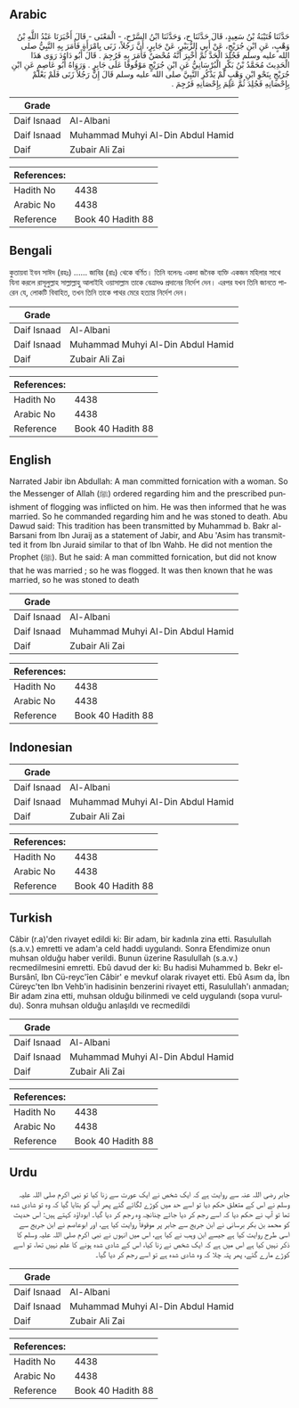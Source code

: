 ## Arabic


<div dir="rtl" lang="ar" style={{fontSize:'larger',backgroundColor:'#f8f9fa',padding:20}}>
حَدَّثَنَا قُتَيْبَةُ بْنُ سَعِيدٍ، قَالَ حَدَّثَنَا ح، وَحَدَّثَنَا ابْنُ السَّرْحِ، - الْمَعْنَى - قَالَ أَخْبَرَنَا عَبْدُ اللَّهِ بْنُ وَهْبٍ، عَنِ ابْنِ جُرَيْجٍ، عَنْ أَبِي الزُّبَيْرِ، عَنْ جَابِرٍ، أَنَّ رَجُلاً، زَنَى بِامْرَأَةٍ فَأَمَرَ بِهِ النَّبِيُّ صلى الله عليه وسلم فَجُلِدَ الْحَدَّ ثُمَّ أُخْبِرَ أَنَّهُ مُحْصَنٌ فَأَمَرَ بِهِ فَرُجِمَ ‏.‏ قَالَ أَبُو دَاوُدَ رَوَى هَذَا الْحَدِيثَ مُحَمَّدُ بْنُ بَكْرٍ الْبُرْسَانِيُّ عَنِ ابْنِ جُرَيْجٍ مَوْقُوفًا عَلَى جَابِرٍ ‏.‏ وَرَوَاهُ أَبُو عَاصِمٍ عَنِ ابْنِ جُرَيْجٍ بِنَحْوِ ابْنِ وَهْبٍ لَمْ يَذْكُرِ النَّبِيَّ صلى الله عليه وسلم قَالَ إِنَّ رَجُلاً زَنَى فَلَمْ يَعْلَمْ بِإِحْصَانِهِ فَجُلِدَ ثُمَّ عَلِمَ بِإِحْصَانِهِ فَرُجِمَ ‏.‏
</div>
<div style={{backgroundColor:'#f8f9fa',padding:20, marginBottom: 10}}><table> <thead> <tr> <th>Grade</th> <th></th> </tr> </thead> <tbody> <tr><td>Daif Isnaad</td><td>Al-Albani</td></tr><tr><td>Daif Isnaad</td><td>Muhammad Muhyi Al-Din Abdul Hamid</td></tr><tr><td>Daif</td><td>Zubair Ali Zai</td></tr></tbody></table><table> <thead> <tr> <th>References:</th> <th></th> </tr> </thead> <tbody><tr><td>Hadith No</td><td>4438</td></tr><tr><td>Arabic No</td><td>4438</td></tr><tr><td>Reference</td><td>Book 40 Hadith 88</td></tr></tbody></table></div>

## Bengali


<div dir="ltr" lang="bn" style={{fontSize:'larger',backgroundColor:'#f8f9fa',padding:20}}>
কুতায়বা ইবন সাঈদ (রহঃ) ...... জাবির (রাঃ) থেকে বর্ণিত। তিনি বলেনঃ একদা জনৈক ব্যক্তি একজন মহিলার সাথে যিনা করলে রাসূলুল্লাহ সাল্লাল্লাহু আলাইহি ওয়াসাল্লাম তাকে বেত্রাদণ্ড প্রদানের নির্দেশ দেন। এরপর যখন তিনি জানতে পারেন যে, লোকটি বিবাহিত, তখন তিনি তাকে পাথর মেরে হত্যার নির্দেশ দেন।
</div>
<div style={{backgroundColor:'#f8f9fa',padding:20, marginBottom: 10}}><table> <thead> <tr> <th>Grade</th> <th></th> </tr> </thead> <tbody> <tr><td>Daif Isnaad</td><td>Al-Albani</td></tr><tr><td>Daif Isnaad</td><td>Muhammad Muhyi Al-Din Abdul Hamid</td></tr><tr><td>Daif</td><td>Zubair Ali Zai</td></tr></tbody></table><table> <thead> <tr> <th>References:</th> <th></th> </tr> </thead> <tbody><tr><td>Hadith No</td><td>4438</td></tr><tr><td>Arabic No</td><td>4438</td></tr><tr><td>Reference</td><td>Book 40 Hadith 88</td></tr></tbody></table></div>

## English


<div dir="ltr" lang="en" style={{fontSize:'larger',backgroundColor:'#f8f9fa',padding:20}}>
Narrated Jabir ibn Abdullah: A man committed fornication with a woman. So the Messenger of Allah (ﷺ) ordered regarding him and the prescribed punishment of flogging was inflicted on him. He was then informed that he was married. So he commanded regarding him and he was stoned to death. Abu Dawud said: This tradition has been transmitted by Muhammad b. Bakr al-Barsani from Ibn Juraij as a statement of Jabir, and Abu 'Asim has transmitted it from Ibn Juraid similar to that of Ibn Wahb. He did not mention the Prophet (ﷺ). But he said: A man committed fornication, but did not know that he was married ; so he was flogged. It was then known that he was married, so he was stoned to death
</div>
<div style={{backgroundColor:'#f8f9fa',padding:20, marginBottom: 10}}><table> <thead> <tr> <th>Grade</th> <th></th> </tr> </thead> <tbody> <tr><td>Daif Isnaad</td><td>Al-Albani</td></tr><tr><td>Daif Isnaad</td><td>Muhammad Muhyi Al-Din Abdul Hamid</td></tr><tr><td>Daif</td><td>Zubair Ali Zai</td></tr></tbody></table><table> <thead> <tr> <th>References:</th> <th></th> </tr> </thead> <tbody><tr><td>Hadith No</td><td>4438</td></tr><tr><td>Arabic No</td><td>4438</td></tr><tr><td>Reference</td><td>Book 40 Hadith 88</td></tr></tbody></table></div>

## Indonesian


<div dir="ltr" lang="id" style={{fontSize:'larger',backgroundColor:'#f8f9fa',padding:20}}>

</div>
<div style={{backgroundColor:'#f8f9fa',padding:20, marginBottom: 10}}><table> <thead> <tr> <th>Grade</th> <th></th> </tr> </thead> <tbody> <tr><td>Daif Isnaad</td><td>Al-Albani</td></tr><tr><td>Daif Isnaad</td><td>Muhammad Muhyi Al-Din Abdul Hamid</td></tr><tr><td>Daif</td><td>Zubair Ali Zai</td></tr></tbody></table><table> <thead> <tr> <th>References:</th> <th></th> </tr> </thead> <tbody><tr><td>Hadith No</td><td>4438</td></tr><tr><td>Arabic No</td><td>4438</td></tr><tr><td>Reference</td><td>Book 40 Hadith 88</td></tr></tbody></table></div>

## Turkish


<div dir="ltr" lang="tr" style={{fontSize:'larger',backgroundColor:'#f8f9fa',padding:20}}>
Câbir (r.a)'den rivayet edildi ki: Bir adam, bir kadınla zina etti. Rasulullah (s.a.v.) emretti ve adam'a celd haddi uygulandı. Sonra Efendimize onun muhsan olduğu haber verildi. Bunun üzerine Rasulullah (s.a.v.) recmedilmesini emretti. Ebû davud der ki: Bu hadisi Muhammed b. Bekr el-Bursânî, Ibn Cü-reyc'îen Câbir' e mevkuf olarak rivayet etti. Ebû Asım da, İbn Cüreyc'ten Ibn Vehb'in hadisinin benzerini rivayet etti, Rasulullah'ı anmadan; Bir adam zina etti, muhsan olduğu bilinmedi ve celd uygulandı (sopa vurul­du). Sonra muhsan olduğu anlaşıldı ve recmedildi
</div>
<div style={{backgroundColor:'#f8f9fa',padding:20, marginBottom: 10}}><table> <thead> <tr> <th>Grade</th> <th></th> </tr> </thead> <tbody> <tr><td>Daif Isnaad</td><td>Al-Albani</td></tr><tr><td>Daif Isnaad</td><td>Muhammad Muhyi Al-Din Abdul Hamid</td></tr><tr><td>Daif</td><td>Zubair Ali Zai</td></tr></tbody></table><table> <thead> <tr> <th>References:</th> <th></th> </tr> </thead> <tbody><tr><td>Hadith No</td><td>4438</td></tr><tr><td>Arabic No</td><td>4438</td></tr><tr><td>Reference</td><td>Book 40 Hadith 88</td></tr></tbody></table></div>

## Urdu


<div dir="rtl" lang="ur" style={{fontSize:'larger',backgroundColor:'#f8f9fa',padding:20}}>
جابر رضی اللہ عنہ سے روایت ہے کہ ایک شخص نے ایک عورت سے زنا کیا تو نبی اکرم صلی اللہ علیہ وسلم نے اس کے متعلق حکم دیا تو اسے حد میں کوڑے لگائے گئے پھر آپ کو بتایا گیا کہ وہ تو شادی شدہ تھا تو آپ نے حکم دیا کہ اسے رجم کر دیا جائے چنانچہ وہ رجم کر دیا گیا۔ ابوداؤد کہتے ہیں: اس حدیث کو محمد بن بکر برسانی نے ابن جریج سے جابر پر موقوفاً روایت کیا ہے، اور ابوعاصم نے ابن جریج سے اسی طرح روایت کیا ہے جیسے ابن وہب نے کیا ہے، اس میں انہوں نے نبی اکرم صلی اللہ علیہ وسلم کا ذکر نہیں کیا ہے اس میں ہے کہ ایک شخص نے زنا کیا، اس کے شادی شدہ ہونے کا علم نہیں تھا، تو اسے کوڑے مارے گئے، پھر پتہ چلا کہ وہ شادی شدہ ہے تو اسے رجم کر دیا گیا۔
</div>
<div style={{backgroundColor:'#f8f9fa',padding:20, marginBottom: 10}}><table> <thead> <tr> <th>Grade</th> <th></th> </tr> </thead> <tbody> <tr><td>Daif Isnaad</td><td>Al-Albani</td></tr><tr><td>Daif Isnaad</td><td>Muhammad Muhyi Al-Din Abdul Hamid</td></tr><tr><td>Daif</td><td>Zubair Ali Zai</td></tr></tbody></table><table> <thead> <tr> <th>References:</th> <th></th> </tr> </thead> <tbody><tr><td>Hadith No</td><td>4438</td></tr><tr><td>Arabic No</td><td>4438</td></tr><tr><td>Reference</td><td>Book 40 Hadith 88</td></tr></tbody></table></div>